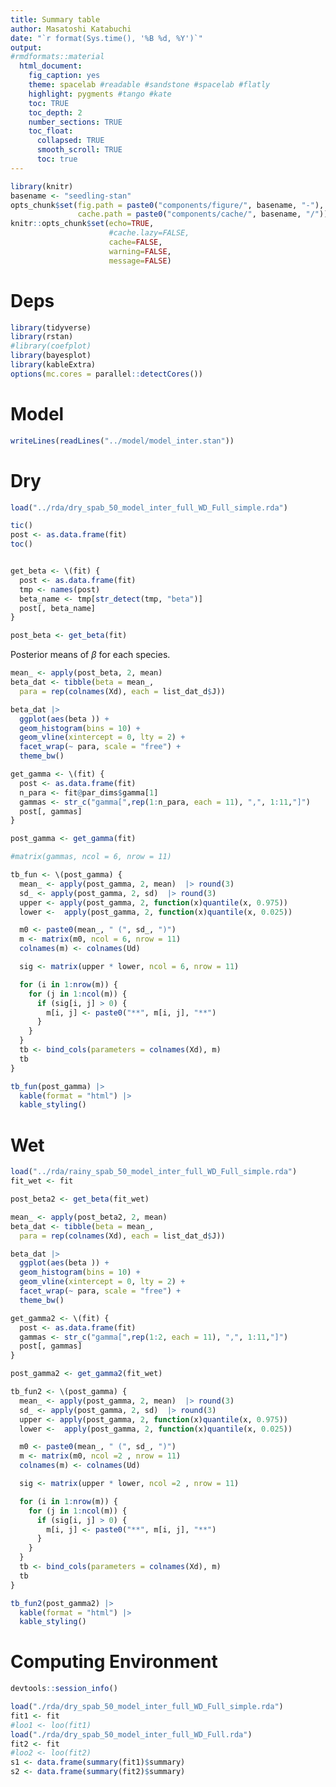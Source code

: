 ```yaml
---
title: Summary table
author: Masatoshi Katabuchi
date: "`r format(Sys.time(), '%B %d, %Y')`"
output:
#rmdformats::material
  html_document:
    fig_caption: yes
    theme: spacelab #readable #sandstone #spacelab #flatly
    highlight: pygments #tango #kate
    toc: TRUE
    toc_depth: 2
    number_sections: TRUE
    toc_float:
      collapsed: TRUE
      smooth_scroll: TRUE
      toc: true
---
```



```r
library(knitr)
basename <- "seedling-stan"
opts_chunk$set(fig.path = paste0("components/figure/", basename, "-"),
               cache.path = paste0("components/cache/", basename, "/"))
knitr::opts_chunk$set(echo=TRUE,
                      #cache.lazy=FALSE,
                      cache=FALSE,
                      warning=FALSE,
                      message=FALSE)
```


# Deps

```r
library(tidyverse)
library(rstan)
#library(coefplot)
library(bayesplot)
library(kableExtra)
options(mc.cores = parallel::detectCores())
```

# Model

```r
writeLines(readLines("../model/model_inter.stan"))
```

# Dry

```r
load("../rda/dry_spab_50_model_inter_full_WD_Full_simple.rda")
```

```r

tic()
post <- as.data.frame(fit)
toc()


get_beta <- \(fit) {
  post <- as.data.frame(fit)
  tmp <- names(post)
  beta_name <- tmp[str_detect(tmp, "beta")]
  post[, beta_name]
}

post_beta <- get_beta(fit)

```

Posterior means of $\beta$ for each species.

```r

mean_ <- apply(post_beta, 2, mean)
beta_dat <- tibble(beta = mean_,
  para = rep(colnames(Xd), each = list_dat_d$J))

beta_dat |>
  ggplot(aes(beta )) +
  geom_histogram(bins = 10) +
  geom_vline(xintercept = 0, lty = 2) +
  facet_wrap(~ para, scale = "free") +
  theme_bw()

```

```r

get_gamma <- \(fit) {
  post <- as.data.frame(fit)
  n_para <- fit@par_dims$gamma[1]
  gammas <- str_c("gamma[",rep(1:n_para, each = 11), ",", 1:11,"]")
  post[, gammas]
}

post_gamma <- get_gamma(fit)

#matrix(gammas, ncol = 6, nrow = 11)

```

```r

tb_fun <- \(post_gamma) {
  mean_ <- apply(post_gamma, 2, mean)  |> round(3)
  sd_ <- apply(post_gamma, 2, sd)  |> round(3)
  upper <- apply(post_gamma, 2, function(x)quantile(x, 0.975))
  lower <-  apply(post_gamma, 2, function(x)quantile(x, 0.025))

  m0 <- paste0(mean_, " (", sd_, ")")
  m <- matrix(m0, ncol = 6, nrow = 11)
  colnames(m) <- colnames(Ud)

  sig <- matrix(upper * lower, ncol = 6, nrow = 11)

  for (i in 1:nrow(m)) {
    for (j in 1:ncol(m)) {
      if (sig[i, j] > 0) {
        m[i, j] <- paste0("**", m[i, j], "**")
      }
    }
  }
  tb <- bind_cols(parameters = colnames(Xd), m)
  tb
}

tb_fun(post_gamma) |>
  kable(format = "html") |>
  kable_styling()

```

# Wet

```r
load("../rda/rainy_spab_50_model_inter_full_WD_Full_simple.rda")
fit_wet <- fit
```

```r
post_beta2 <- get_beta(fit_wet)
```

```r

mean_ <- apply(post_beta2, 2, mean)
beta_dat <- tibble(beta = mean_,
  para = rep(colnames(Xd), each = list_dat_d$J))

beta_dat |>
  ggplot(aes(beta )) +
  geom_histogram(bins = 10) +
  geom_vline(xintercept = 0, lty = 2) +
  facet_wrap(~ para, scale = "free") +
  theme_bw()

```

```r
get_gamma2 <- \(fit) {
  post <- as.data.frame(fit)
  gammas <- str_c("gamma[",rep(1:2, each = 11), ",", 1:11,"]")
  post[, gammas]
}

post_gamma2 <- get_gamma2(fit_wet)
```

```r
tb_fun2 <- \(post_gamma) {
  mean_ <- apply(post_gamma, 2, mean)  |> round(3)
  sd_ <- apply(post_gamma, 2, sd)  |> round(3)
  upper <- apply(post_gamma, 2, function(x)quantile(x, 0.975))
  lower <-  apply(post_gamma, 2, function(x)quantile(x, 0.025))

  m0 <- paste0(mean_, " (", sd_, ")")
  m <- matrix(m0, ncol =2 , nrow = 11)
  colnames(m) <- colnames(Ud)

  sig <- matrix(upper * lower, ncol =2 , nrow = 11)

  for (i in 1:nrow(m)) {
    for (j in 1:ncol(m)) {
      if (sig[i, j] > 0) {
        m[i, j] <- paste0("**", m[i, j], "**")
      }
    }
  }
  tb <- bind_cols(parameters = colnames(Xd), m)
  tb
}

tb_fun2(post_gamma2) |>
  kable(format = "html") |>
  kable_styling()

```

# Computing Environment

```r
devtools::session_info()
```

```r

load("./rda/dry_spab_50_model_inter_full_WD_Full_simple.rda")
fit1 <- fit
#loo1 <- loo(fit1)
load("./rda/dry_spab_50_model_inter_full_WD_Full.rda")
fit2 <- fit
#loo2 <- loo(fit2)
s1 <- data.frame(summary(fit1)$summary)
s2 <- data.frame(summary(fit2)$summary)
```